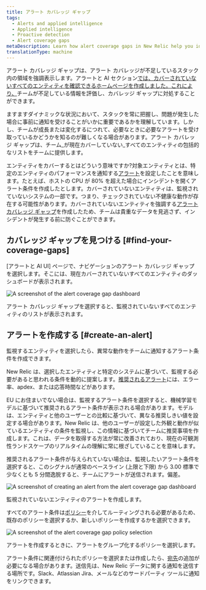 ```yaml
---
title: アラート カバレッジ ギャップ
tags:
  - Alerts and applied intelligence
  - Applied intelligence
  - Proactive detection
  - Alert coverage gaps
metaDescription: Learn how alert coverage gaps in New Relic help you identify gaps in your alert system.
translationType: machine
---
```





アラート カバレッジ ギャップは、アラート カバレッジが不足しているスタック内の領域を強調表示します。アラートと AI セクション[では、カバーされていないすべてのエンティティを確認できるホームページを作成しました。これにより、](https://one.newrelic.com/nrai/detection-gaps/home)チームが不足している情報を評価し、カバレッジ ギャップに対処することができます。

ますますダイナミックな状況において、スタックを常に把握し、問題が発生した場合に事前に通知を受けることがいかに重要であるかを理解しています。しかし、チームが成長または変化するにつれて、必要なときに必要なアラートを受け取っているかどうかを知るのが難しくなる場合があります。アラート カバレッジ ギャップは、チーム_が現在カバーしていない_すべてのエンティティの包括的なリストをチームに提供します。

エンティティをカバーするとはどういう意味ですか?対象エンティティとは、特定のエンティティのパフォーマンスを通知する[アラート](/docs/alerts-applied-intelligence/applied-intelligence/incident-intelligence/basic-alerting-concepts/)を設定したことを意味します。たとえば、ホストの CPU が 80% を超えた場合にインシデントを開くアラート条件を作成したとします。カバーされていないエンティティは、監視されていないシステムの一部です。つまり、チェックされていない不健康な動作が存在する可能性があります。カバーされていないエンティティを強調する[アラート カバレッジ ギャップ](https://one.newrelic.com/nrai/detection-gaps/home)を作成したため、チームは貴重なデータを見逃さず、インシデントが発生する前に防ぐことができます。

## カバレッジ ギャップを見つける [#find-your-coverage-gaps]

\[アラートと AI UI] ページで、ナビゲーションのアラート カバレッジ ギャップを選択します。そこには、現在カバーされていないすべてのエンティティのダッシュボードが表示されます。

<img
  title="Alert coverage gap dashboard."
  alt="A screenshot of the alert coverage gap dashboard"
  src={accountsAlertCoverageGapsHomepage}
/>

<figcaption>
  アラート カバレッジ ギャップを選択すると、監視されていないすべてのエンティティのリストが表示されます。
</figcaption>

## アラートを作成する [#create-an-alert]

監視するエンティティを選択したら、異常な動作をチームに通知するアラート条件を作成できます。

New Relic は、選択したエンティティと特定のシステムに基づいて、監視する必要があると思われる条件を動的に提案します。[推奨されるアラート](/docs/alerts-applied-intelligence/new-relic-alerts/get-started/condition-recommendations/)には、エラー率、apdex、または応答時間などがあります。

EU にお住まいでない場合は、監視するアラート条件を選択すると、機械学習モデルに基づいて推奨されるアラート条件が表示される場合があります。モデルは、エンティティと他のユーザーとの比較に基づいて、異なる推奨しきい値を設定する場合があります。New Relic は、他のユーザーが設定した外観と動作が似ているエンティティの条件を監視し、この情報に基づいてチームに推奨事項を作成します。これは、データを取得する方法が常に改善されており、現在の可観測性ランドスケープのリアルタイムの理解に常に根ざしていることを意味します。

推奨されるアラート条件が与えられていない場合は、監視したいアラート条件を選択すると、このシグナルが通常のベースライン (上限と下限) から 3.00 標準で少なくとも 5 分間逸脱すると、チームにアラートが送信されます。偏差。

<img
  title="Create an alert."
  alt="A screenshot of creating an alert from the alert coverage gap dashboard"
  src={accountsAddanAlert}
/>

<figcaption>
  監視されていないエンティティのアラートを作成します。
</figcaption>

すべてのアラート条件は[ポリシー](/docs/alerts-applied-intelligence/new-relic-alerts/learn-alerts/rules-limits-alerts)を介してルーティングされる必要があるため、既存のポリシーを選択するか、新しいポリシーを作成するかを選択できます。

<img
  title="Create a policy for alert coverage gaps."
  alt="A screenshot of the alert coverage gap policy selection"
  src={accountsCreateaPolicyAlertCoverageGaps}
/>

<figcaption>
  アラートを作成するときに、アラートをグループ化するポリシーを選択します。
</figcaption>

アラート条件に関連付けられたポリシーを選択または作成したら、[宛先](https://docs.newrelic.com/docs/alerts-applied-intelligence/notifications/destinations)の追加が必要になる場合があります。送信先は、New Relic データに関する通知を送信する場所です。Slack、Atlassian Jira、メールなどのサードパーティ ツールに通知をリンクできます。